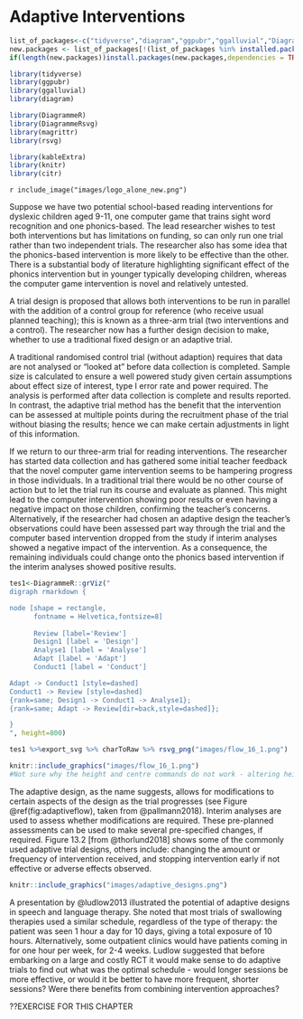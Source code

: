 # Adaptive Interventions {#adaptive}

```r
list_of_packages<-c("tidyverse","diagram","ggpubr","ggalluvial","DiagrammeR","DiagrammeRsvg","rsvg", "knitr", "kableExtra")
new.packages <- list_of_packages[!(list_of_packages %in% installed.packages()[,"Package"])]
if(length(new.packages))install.packages(new.packages,dependencies = TRUE)

library(tidyverse)
library(ggpubr)
library(ggalluvial)
library(diagram)

library(DiagrammeR)
library(DiagrammeRsvg)
library(magrittr)
library(rsvg)

library(kableExtra)
library(knitr)
library(citr)
```
`r include_image("images/logo_alone_new.png")`

<!-- possibly relevant: 
https://pubs.asha.org/doi/full/10.1044/2018_JSLHR-L-RSAUT-18-0029?url_ver=Z39.88-2003&rfr_id=ori%3Arid%3Acrossref.org&rfr_dat=cr_pub++0pubmed
https://ies.ed.gov/ncser/pubs/2020001/pdf/2020001.pdf
https://academy.pubs.asha.org/2013/11/need-for-adaptive-research-designs-in-speech-language-pathology/
https://www.youtube.com/watch?v=ythfdGd63hU

-->
Suppose we have two potential school-based reading interventions for dyslexic children aged 9-11, one computer game that trains sight word recognition and one phonics-based. The lead researcher wishes to test both interventions but has limitations on funding, so can only run one trial rather than two independent trials. The researcher also has some idea that the phonics-based intervention is more likely to be effective than the other. There is a substantial body of literature highlighting significant effect of the phonics intervention but in younger typically developing children, whereas the computer game intervention is novel and relatively untested.

A trial design is proposed that allows both interventions to be run in parallel with the addition of a control group for reference (who receive usual planned teaching); this is known as a three-arm trial (two interventions and a control). The researcher now has a further design decision to make, whether to use a traditional fixed design or an adaptive trial. 

A traditional randomised control trial (without adaption) requires that data are not analysed or "looked at" before data collection is completed. Sample size is calculated to ensure a well powered study given certain assumptions about effect size of interest, type I error rate and power required. The analysis is performed after data collection is complete and results reported. In contrast, the adaptive trial method has the benefit that the intervention can be assessed at multiple points during the recruitment phase of the trial without biasing the results; hence we can make certain adjustments in light of this information.

If we return to our three-arm trial for reading interventions. The researcher has started data collection and has gathered some initial teacher feedback that the novel computer game intervention seems to be hampering progress in those individuals.  In a traditional trial there would be no other course of action but to let the trial run its course and evaluate as planned. This might lead to the computer intervention showing poor results or even having a negative impact on those children, confirming the teacher's concerns. Alternatively, if the researcher had chosen an adaptive design the teacher's observations could have been assessed part way through the trial and the computer based intervention dropped from the study if interim analyses showed a negative impact of the intervention. As a consequence, the remaining individuals could change onto the phonics based intervention if the interim analyses showed positive results.  

```r

tes1<-DiagrammeR::grViz("
digraph rmarkdown {

node [shape = rectangle,
      fontname = Helvetica,fontsize=8]
      
      Review [label='Review']
      Design1 [label = 'Design']
      Analyse1 [label = 'Analyse']
      Adapt [label = 'Adapt']
      Conduct1 [label = 'Conduct']

Adapt -> Conduct1 [style=dashed]
Conduct1 -> Review [style=dashed]
{rank=same; Design1 -> Conduct1 -> Analyse1};
{rank=same; Adapt -> Review[dir=back,style=dashed]};

}
", height=800)

tes1 %>%export_svg %>% charToRaw %>% rsvg_png("images/flow_16_1.png")
```


```r
knitr::include_graphics("images/flow_16_1.png")
#Not sure why the height and centre commands do not work - altering height in previous chunk also seems to have no effect!
``` 

The adaptive design, as the name suggests, allows for modifications to certain aspects of the design as the trial progresses (see Figure \@ref(fig:adaptiveflow), taken from @pallmann2018). Interim analyses are used to assess whether modifications are required. These pre-planned assessments can be used to make several pre-specified changes, if required. Figure 13.2 [from @thorlund2018] shows some of the commonly used adaptive trial designs, others include: changing the amount or frequency of intervention received, and stopping intervention early if not effective or adverse effects observed.  



```r
knitr::include_graphics("images/adaptive_designs.png")
``` 
A presentation by @ludlow2013 illustrated the potential of adaptive designs in speech and language therapy. She noted that most trials of swallowing therapies used a similar schedule, regardless of the type of therapy: the patient was seen 1 hour a day for 10 days, giving a total exposure of 10 hours. Alternatively, some outpatient clinics would have patients coming in for one hour per week, for 2-4 weeks. Ludlow suggested that before embarking on a large and costly RCT it would make sense to do adaptive trials to find out what was the optimal schedule - would longer sessions be more effective, or would it be better to have more frequent, shorter sessions? Were there benefits from combining intervention approaches? 

<!--
## More niche trial designs

### Just-in-Time adaptive interventions (JITAI)

### Micro-Randomized Trials (MRT)

### Sequential, Multiple Assignment, Randomized Trial (SMART)
- A review of this approach in the field of autism is provided by @
Kasari, C., Sturm, A., & Shih, W. (2018). SMARTer Approach to Personalizing Intervention for Children With Autism Spectrum Disorder. Journal of Speech, Language, and Hearing Research, 61(11), 2629–2640. https://doi.org/10.1044/2018_JSLHR-L-RSAUT-18-0029

- more general review for education:
Nahum-Shani, I., Almirall, D., & Buckley, J. (2019). An Introduction to Adaptive Interventions and SMART Designs in Education (p. 45). US Department of Education: Institute of Education Sciences.

The Nahum-Shani is a v useful introduction, but I do worry that this approach does just divide people into 'responders' and 'nonresponders' in exactly the way we argued against in chapter 1! - ie assuming measurs are perfectly reliable and so can be validly used to subdivide cases.

DB - I think we can either just have a custom block listing these, explaining in one sentence what they are good for, and adding links to places where they are explained, or omit - but I don't know about them so if they could be useful for SLTs we could expan
-->

??EXERCISE FOR THIS CHAPTER
